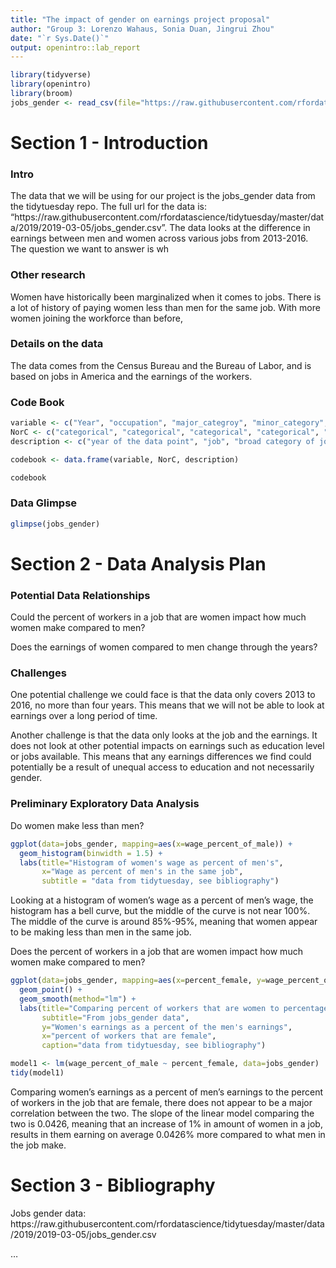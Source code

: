 ```yaml
---
title: "The impact of gender on earnings project proposal"
author: "Group 3: Lorenzo Wahaus, Sonia Duan, Jingrui Zhou"
date: "`r Sys.Date()`"
output: openintro::lab_report
---
```


```r
library(tidyverse)
library(openintro)
library(broom)
jobs_gender <- read_csv(file="https://raw.githubusercontent.com/rfordatascience/tidytuesday/master/data/2019/2019-03-05/jobs_gender.csv")
```

# Section 1 - Introduction

### Intro

The data that we will be using for our project is the jobs_gender data from the tidytuesday repo. The full url for the data is: "https://raw.githubusercontent.com/rfordatascience/tidytuesday/master/data/2019/2019-03-05/jobs_gender.csv". The data looks at the difference in earnings between men and women across various jobs from 2013-2016. The question we want to answer is wh

### Other research

Women have historically been marginalized when it comes to jobs. There is a lot of history of paying women less than men for the same job. With more women joining the workforce than before, 

### Details on the data

The data comes from the Census Bureau and the Bureau of Labor, and is based on jobs in America and the earnings of the workers.

### Code Book

```r
variable <- c("Year", "occupation", "major_categroy", "minor_category", "total_workers", "workers_male", "workers_female", "percent_female", "total_earnings", "total_earnings_male", "total_earnings_female", "wage_percent_female")
NorC <- c("categorical", "categorical", "categorical", "categorical", "numeric", "numeric", "numeric", "numeric", "numeric", "numeric", "numeric", "numeric")
description <- c("year of the data point", "job", "broad category of job", "specific category of job", "estimated total of full time workers in job", "estimated total of male full time workers", "estimated total of female full time workers", "percent of estimated workers that are female", "estimated median earnings of all full time workers", "estimated median earnings of all male full time workers", "estimated median earnings of all female full time workers", "percent of men's wages that women earn")

codebook <- data.frame(variable, NorC, description)

codebook
```

### Data Glimpse

```r
glimpse(jobs_gender)
```

# Section 2 - Data Analysis Plan

### Potential Data Relationships

Could the percent of workers in a job that are women impact how much women make compared to men?

Does the earnings of women compared to men change through the years?

### Challenges

One potential challenge we could face is that the data only covers 2013 to 2016, no more than four years. This means that we will not be able to look at earnings over a long period of time.

Another challenge is that the data only looks at the job and the earnings. It does not look at other potential impacts on earnings such as education level or jobs available. This means that any earnings differences we find could potentially be a result of unequal access to education and not necessarily gender.

### Preliminary Exploratory Data Analysis

Do women make less than men?
```r
ggplot(data=jobs_gender, mapping=aes(x=wage_percent_of_male)) +
  geom_histogram(binwidth = 1.5) +
  labs(title="Histogram of women's wage as percent of men's",
       x="Wage as percent of men's in the same job",
       subtitle = "data from tidytuesday, see bibliography")
```

Looking at a histogram of women's wage as a percent of men's wage, the histogram has a bell curve, but the middle of the curve is not near 100%. The middle of the curve is around 85%-95%, meaning that women appear to be making less than men in the same job.

Does the percent of workers in a job that are women impact how much women make compared to men?
```r
ggplot(data=jobs_gender, mapping=aes(x=percent_female, y=wage_percent_of_male)) +
  geom_point() +
  geom_smooth(method="lm") +
  labs(title="Comparing percent of workers that are women to percentage of women's earnings",
       subtitle="From jobs_gender data",
       y="Women's earnings as a percent of the men's earnings",
       x="percent of workers that are female",
       caption="data from tidytuesday, see bibliography")

model1 <- lm(wage_percent_of_male ~ percent_female, data=jobs_gender)
tidy(model1)
```

Comparing women's earnings as a percent of men's earnings to the percent of workers in the job that are female, there does not appear to be a major correlation between the two. The slope of the linear model comparing the two is 0.0426, meaning that an increase of 1% in amount of women in a job, results in them earning on average 0.0426% more compared to what men in the job make.

# Section 3 - Bibliography

Jobs gender data: https://raw.githubusercontent.com/rfordatascience/tidytuesday/master/data/2019/2019-03-05/jobs_gender.csv

...

